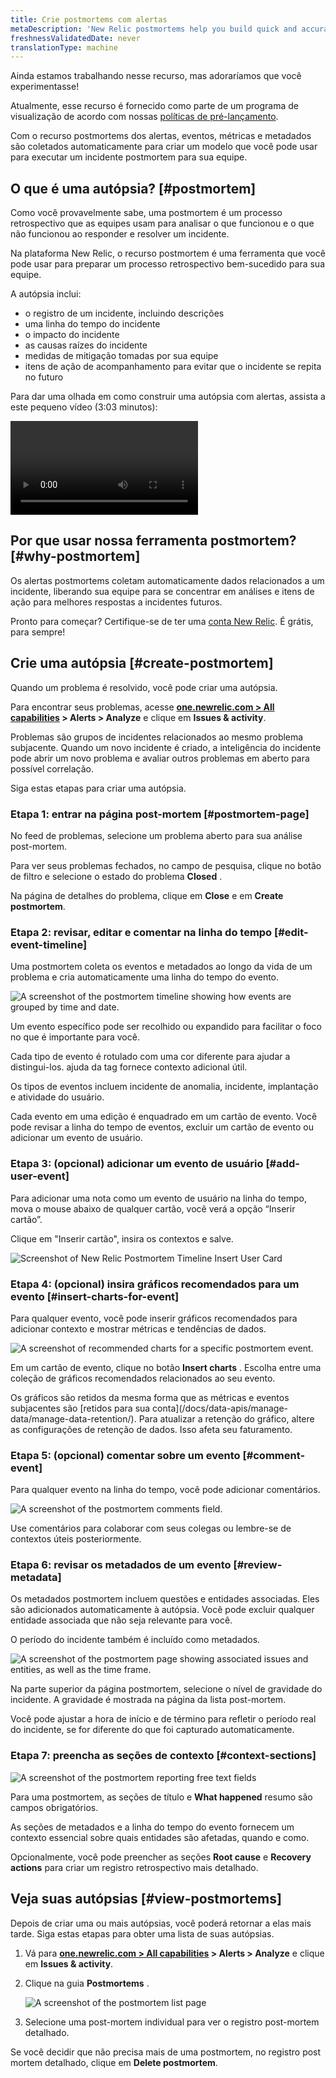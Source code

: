 ```yaml
---
title: Crie postmortems com alertas
metaDescription: 'New Relic postmortems help you build quick and accurate postmortems by collecting events, metrics, and metadata automatically.'
freshnessValidatedDate: never
translationType: machine
---
```


<Callout title="visualização">
  Ainda estamos trabalhando nesse recurso, mas adoraríamos que você experimentasse!

  Atualmente, esse recurso é fornecido como parte de um programa de visualização de acordo com nossas [políticas de pré-lançamento](/docs/licenses/license-information/referenced-policies/new-relic-pre-release-policy).
</Callout>

Com o recurso postmortems dos alertas, eventos, métricas e metadados são coletados automaticamente para criar um modelo que você pode usar para executar um incidente postmortem para sua equipe.

## O que é uma autópsia? [#postmortem]

Como você provavelmente sabe, uma postmortem é um processo retrospectivo que as equipes usam para analisar o que funcionou e o que não funcionou ao responder e resolver um incidente.

Na plataforma New Relic, o recurso postmortem é uma ferramenta que você pode usar para preparar um processo retrospectivo bem-sucedido para sua equipe.

A autópsia inclui:

* o registro de um incidente, incluindo descrições
* uma linha do tempo do incidente
* o impacto do incidente
* as causas raízes do incidente
* medidas de mitigação tomadas por sua equipe
* itens de ação de acompanhamento para evitar que o incidente se repita no futuro

Para dar uma olhada em como construir uma autópsia com alertas, assista a este pequeno vídeo (3:03 minutos):

<Video
  type="wistia"
  id="b0jcdks8eb"
/>

## Por que usar nossa ferramenta postmortem? [#why-postmortem]

Os alertas postmortems coletam automaticamente dados relacionados a um incidente, liberando sua equipe para se concentrar em análises e itens de ação para melhores respostas a incidentes futuros.

Pronto para começar? Certifique-se de ter uma [conta New Relic](https://newrelic.com/signup). É grátis, para sempre!

## Crie uma autópsia [#create-postmortem]

Quando um problema é resolvido, você pode criar uma autópsia.

Para encontrar seus problemas, acesse <DNT>**[one.newrelic.com > All capabilities](https://one.newrelic.com/all-capabilities) > Alerts > Analyze**</DNT> e clique em <DNT>**Issues & activity**</DNT>.

Problemas são grupos de incidentes relacionados ao mesmo problema subjacente. Quando um novo incidente é criado, a inteligência do incidente pode abrir um novo problema e avaliar outros problemas em aberto para possível correlação.

Siga estas etapas para criar uma autópsia.

### Etapa 1: entrar na página post-mortem [#postmortem-page]

No feed de problemas, selecione um problema aberto para sua análise post-mortem.

Para ver seus problemas fechados, no campo de pesquisa, clique no botão de filtro e selecione o estado do problema <DNT>**Closed**</DNT> .

Na página de detalhes do problema, clique em <DNT>**Close**</DNT> e em <DNT>**Create postmortem**</DNT>.

### Etapa 2: revisar, editar e comentar na linha do tempo [#edit-event-timeline]

Uma postmortem coleta os eventos e metadados ao longo da vida de um problema e cria automaticamente uma linha do tempo do evento.

<img
  title="The postmortem timeline"
  alt="A screenshot of the postmortem timeline showing how events are grouped by time and date."
  src="/images/accounts_screenshot-full_postmortem-1.webp"
/>

<figcaption>
  Um evento específico pode ser recolhido ou expandido para facilitar o foco no que é importante para você.
</figcaption>

Cada tipo de evento é rotulado com uma cor diferente para ajudar a distingui-los. ajuda da tag fornece contexto adicional útil.

Os tipos de eventos incluem incidente de anomalia, incidente, implantação e atividade do usuário.

Cada evento em uma edição é enquadrado em um cartão de evento. Você pode revisar a linha do tempo de eventos, excluir um cartão de evento ou adicionar um evento de usuário.

### Etapa 3: (opcional) adicionar um evento de usuário [#add-user-event]

<Callout variant="tip">
  Para adicionar uma nota como um evento de usuário na linha do tempo, mova o mouse abaixo de qualquer cartão, você verá a opção “Inserir cartão”.
</Callout>

Clique em "Inserir cartão", insira os contextos e salve.

<img
  title="postmortem-2.png"
  alt="Screenshot of New Relic Postmortem Timeline Insert User Card"
  src="/images/accounts_screenshot-crop_postmortem-2.webp"
/>

### Etapa 4: (opcional) insira gráficos recomendados para um evento [#insert-charts-for-event]

Para qualquer evento, você pode inserir gráficos recomendados para adicionar contexto e mostrar métricas e tendências de dados.

<img
  title="Postmortem recommended charts"
  alt="A screenshot of recommended charts for a specific postmortem event."
  src="/images/accounts_screenshot-crop_postmortem-3.webp"
/>

Em um cartão de evento, clique no botão <DNT>**Insert charts**</DNT> . Escolha entre uma coleção de gráficos recomendados relacionados ao seu evento.

<Callout variant="important">
  Os gráficos são retidos da mesma forma que as métricas e eventos subjacentes são [retidos para sua conta](/docs/data-apis/manage-data/manage-data-retention/). Para atualizar a retenção do gráfico, altere as configurações de retenção de dados. Isso afeta seu faturamento.
</Callout>

### Etapa 5: (opcional) comentar sobre um evento [#comment-event]

Para qualquer evento na linha do tempo, você pode adicionar comentários.

<img
  title="Postmortem comments"
  alt="A screenshot of the postmortem comments field."
  src="/images/accounts_screenshot-crop_postmortem-4.webp"
/>

<figcaption>
  Use comentários para colaborar com seus colegas ou lembre-se de contextos úteis posteriormente.
</figcaption>

### Etapa 6: revisar os metadados de um evento [#review-metadata]

Os metadados postmortem incluem questões e entidades associadas. Eles são adicionados automaticamente à autópsia. Você pode excluir qualquer entidade associada que não seja relevante para você.

O período do incidente também é incluído como metadados.

<img
  title="Postmortem metadata"
  alt="A screenshot of the postmortem page showing associated issues and entities, as well as the time frame."
  src="/images/accounts_screenshot-crop_postmortem-5.webp"
/>

Na parte superior da página postmortem, selecione o nível de gravidade do incidente. A gravidade é mostrada na página da lista post-mortem.

Você pode ajustar a hora de início e de término para refletir o período real do incidente, se for diferente do que foi capturado automaticamente.

### Etapa 7: preencha as seções de contexto [#context-sections]

<img
  title="Postmortem context fields"
  alt="A screenshot of the postmortem reporting free text fields"
  src="/images/accounts_screenshot-crop_postmortem-6.webp"
/>

Para uma postmortem, as seções de título e <DNT>**What happened**</DNT> resumo são campos obrigatórios.

As seções de metadados e a linha do tempo do evento fornecem um contexto essencial sobre quais entidades são afetadas, quando e como.

Opcionalmente, você pode preencher as seções <DNT>**Root cause**</DNT> e <DNT>**Recovery actions**</DNT> para criar um registro retrospectivo mais detalhado.

## Veja suas autópsias [#view-postmortems]

Depois de criar uma ou mais autópsias, você poderá retornar a elas mais tarde. Siga estas etapas para obter uma lista de suas autópsias.

1. Vá para <DNT>**[one.newrelic.com > All capabilities](https://one.newrelic.com/all-capabilities) > Alerts > Analyze**</DNT> e clique em <DNT>**Issues & activity**</DNT>.

2. Clique na guia <DNT>**Postmortems**</DNT> .

   <img
     title="Postmortem list page"
     alt="A screenshot of the postmortem list page"
     src="/images/accounts_screenshot-full_postmortem-edit.webp"
   />

3. Selecione uma post-mortem individual para ver o registro post-mortem detalhado.

Se você decidir que não precisa mais de uma postmortem, no registro post mortem detalhado, clique em <DNT>**Delete postmortem**</DNT>.
